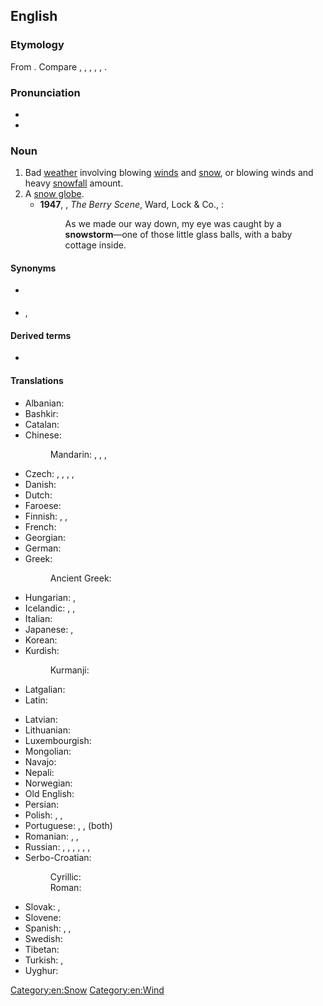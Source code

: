 ==English==

===Etymology===
From {{af|en|snow|storm}}. Compare {{cog|stq|Sneestoarm}}, {{cog|fy|sniestoarm}}, {{cog|de|Schneesturm}}, {{cog|nl|sneeuwstorm}}, {{cog|sv|snöstorm}}, {{cog|is|snjóstormur}}.

===Pronunciation===
* {{IPA|/ˈsnəʊstɔːm/|lang=en}}
* {{audio|en-us-snowstorm.ogg|Audio (US)|lang=en}}

===Noun===
{{en-noun}}

# Bad [[weather]] involving blowing [[wind]]s and [[snow]], or blowing winds and heavy [[snowfall]] amount.
# A [[snow globe]].
#* '''1947''', {{w|Dornford Yates}}, ''The Berry Scene'', Ward, Lock & Co., {{gbooks|wWYIAQAAIAAJ|273|snowstorm}}:
#*: As we made our way down, my eye was caught by a '''snowstorm'''—one of those little glass balls, with a baby cottage inside.

====Synonyms====
* {{sense|bad weather}} {{l|en|blizzard}}
* {{sense|snow globe}} {{l|en|snowdome}}, {{l|en|snow globe}}

====Derived terms====
* {{l|en|snowstormy}}

====Translations====
{{trans-top|bad weather involving blowing winds and snow}}
* Albanian: {{t|sq|stuhi dëbore}}
* Bashkir: {{t|ba|буран}}
* Catalan: {{t+|ca|nevada|f}}
* Chinese:
*: Mandarin: {{t+|cmn|暴風雪}}, {{t+|cmn|暴风雪|tr=bàofēngxuě}}, {{t|cmn|大風雪}}, {{t|cmn|大风雪|tr=dàfēngxuě}}
* Czech: {{t+|cs|blizard|m}}, {{t|cs|sněhová bouře|f}}, {{t|cs|sněhová vichřice|f}}, {{t+|cs|vánice|f}}, {{t+|cs|metelice|f}}
* Danish: {{t+|da|snestorm|c}}
* Dutch: {{t+|nl|sneeuwstorm|m}}
* Faroese: {{t|fo|kavaæl|n}}
* Finnish: {{t+|fi|myräkkä}}, {{t+|fi|lumimyrsky}}, {{t+|fi|pyry}}
* French: {{t+|fr|tempête de neige|f}}
* Georgian: {{t|ka|ქარბუქი}}
* German: {{t+|de|Schneesturm|m}}
* Greek: {{t+|el|χιονοθύελλα|f}}
*: Ancient Greek: {{t|grc|νιφετός|m}}
* Hungarian: {{t+|hu|hóvihar}}, {{t+|hu|hóförgeteg}}
* Icelandic: {{t+|is|snjóstormur|m}}, {{t|is|stórhríð|f}}, {{t+|is|kafaldsbylur|m}}
* Italian: {{t|it|bufera di neve|f}}
* Japanese: {{t+|ja|暴風雪|tr=ぼうふうせつ, bōfūsetsu}}, {{t+|ja|吹雪|tr=ふぶき, fubuki}}
* Korean: {{t+|ko|눈보라}}
* Kurdish:
*: Kurmanji: {{t+|ku|pûk|f}}
* Latgalian: {{t|ltg|viejputnis}}
* Latin: {{t|la|ningor|m}}
{{trans-mid}}
* Latvian: {{t|lv|putenis}}
* Lithuanian: {{t|lt|pūga|f}}
* Luxembourgish: {{t|lb|Schnéistuerm|m}}
* Mongolian: {{t-needed|mn}}
* Navajo: {{t|nv|chííl}}
* Nepali: {{t-needed|ne}}
* Norwegian: {{t+|no|snøstorm}}
* Old English: {{t|ang|hrīþ}}
* Persian: {{t+|fa|بوران|tr=burân}}
* Polish: {{t+|pl|śnieżyca|f}}, {{t+|pl|zamieć|f}}, {{t+|pl|zawieja|f}}
* Portuguese: {{t+|pt|nevasca|f}} {{qualifier|Brazil}}, {{t|pt|nevão|m}} {{qualifier|Portugal}}, {{t|pt|[[tempestade]] [[de]] [[neve]]|f}} (both)
* Romanian: {{t|ro|furtună de nea}}, {{t|ro|furtună de zăpadă}}, {{t+|ro|viscol|n}}
* Russian: {{t+|ru|мете́ль|f}}, {{t+|ru|пурга́|f}}, {{t+|ru|вью́га|f}}, {{t+|ru|бура́н|m}}, {{t|ru|сне́жная бу́ря|f}}, {{t|ru|снегова́я бу́ря|f}}, {{t|ru|сне́жный вихрь|m}}
* Serbo-Croatian:
*: Cyrillic: {{t|sh|мѐћава|f}}
*: Roman: {{t+|sh|mèćava|f}}
* Slovak: {{t|sk|snehová búrka|f}}, {{t|sk|fujavica|f}}
* Slovene: {{t|sl|snežni vihar|m}}
* Spanish: {{t+|es|nevada|f}}, {{t|es|nevasca|f}}, {{t|es|[[tormenta]] [[de]] [[nieve]]|f}}
* Swedish: {{t+|sv|snöstorm}}
* Tibetan: {{t|bo|གངས་འུར}}
* Turkish: {{t+|tr|tipi}}, {{t|tr|kar fırtınası}}
* Uyghur: {{t|ug|شىۋىرغان}}
{{trans-bottom}}

[[Category:en:Snow]]
[[Category:en:Wind]]